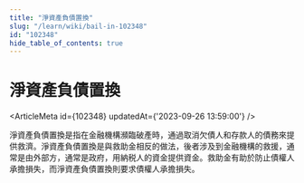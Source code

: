 ```yaml
---
title: "淨資產負債置換"
slug: "/learn/wiki/bail-in-102348"
id: "102348"
hide_table_of_contents: true
---
```



# 淨資產負債置換

<ArticleMeta id={102348} updatedAt={'2023-09-26 13:59:00'} />
<div className='border-solid border-b border-t-0 my-4 border-[var(--ifm-color-gray-300)]' />

淨資產負債置換是指在金融機構瀕臨破產時，通過取消欠債人和存款人的債務來提供救濟。淨資產負債置換是與救助金相反的做法，後者涉及到金融機構的救援，通常是由外部方，通常是政府，用納税人的資金提供資金。救助金有助於防止債權人承擔損失，而淨資產負債置換則要求債權人承擔損失。
